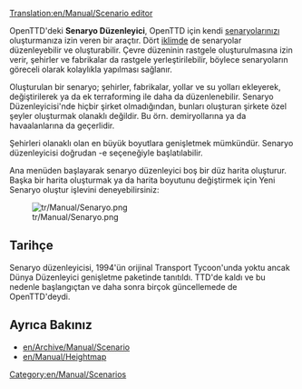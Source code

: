 [[Translation:en/Manual/Scenario editor]]
{{tr/İçindekiler}}

OpenTTD'deki '''Senaryo Düzenleyici''', OpenTTD için kendi [[en/Archive/Manual/Scenario|senaryolarınızı]] oluşturmanıza izin veren bir araçtır. Dört [[en/Manual/Climates|iklimde]] de senaryolar düzenleyebilir ve oluşturabilir. Çevre düzeninin rastgele oluşturulmasına izin verir, şehirler ve fabrikalar da rastgele yerleştirilebilir, böylece senaryoların göreceli olarak kolaylıkla yapılması sağlanır.

Oluşturulan bir senaryo; şehirler, fabrikalar, yollar ve su yolları ekleyerek, değiştirilerek ya da ek terraforming ile daha da düzenlenebilir. Senaryo Düzenleyicisi'nde hiçbir şirket olmadığından, bunları oluşturan şirkete özel şeyler oluşturmak olanaklı değildir. Bu örn. demiryollarına ya da havaalanlarına da geçerlidir.

Şehirleri olanaklı olan en büyük boyutlara genişletmek mümkündür. Senaryo düzenleyicisi doğrudan -e seçeneğiyle başlatılabilir.

Ana menüden başlayarak senaryo düzenleyici boş bir düz harita oluşturur. Başka bir harita oluşturmak ya da harita boyutunu değiştirmek için Yeni Senaryo oluştur işlevini deneyebilirsiniz:

[[File:tr/Manual/Senaryo.png]]

==Tarihçe==
Senaryo düzenleyicisi, 1994'ün orijinal Transport Tycoon'unda yoktu ancak Dünya Düzenleyici genişletme paketinde tanıtıldı. TTD'de kaldı ve bu nedenle başlangıçtan ve daha sonra birçok güncellemede de OpenTTD'deydi.

==Ayrıca Bakınız==
* [[en/Archive/Manual/Scenario]]
* [[en/Manual/Heightmap]]

[[Category:en/Manual/Scenarios]]